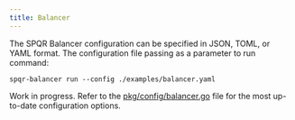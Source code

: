 ```yaml
---
title: Balancer
---
```


The SPQR Balancer configuration can be specified in JSON, TOML, or YAML format. The configuration file passing as a parameter to run command:

```
spqr-balancer run --config ./examples/balancer.yaml
```

Work in progress. Refer to the [pkg/config/balancer.go](https://github.com/pg-sharding/spqr/blob/master/pkg/config/balancer.go) file for the most up-to-date configuration options.
